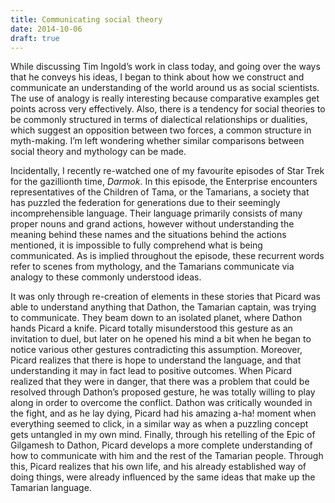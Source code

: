 ```yaml
---
title: Communicating social theory
date: 2014-10-06
draft: true
---
```


While discussing Tim Ingold's work in class today, and going over the ways that he conveys his ideas, I began to think about how we construct and communicate an understanding of the world around us as social scientists.
The use of analogy is really interesting because comparative examples get points across very effectively.
Also, there is a tendency for social theories to be commonly structured in terms of dialectical relationships or dualities, which suggest an opposition between two forces, a common structure in myth-making.
I'm left wondering whether similar comparisons between social theory and mythology can be made.

Incidentally, I recently re-watched one of my favourite episodes of Star Trek for the gazillionth time, _Darmok_.
In this episode, the Enterprise encounters representatives of the Children of Tama, or the Tamarians, a society that has puzzled the federation for generations due to their seemingly incomprehensible language.
Their language primarily consists of many proper nouns and grand actions, however without understanding the meaning behind these names and the situations behind the actions mentioned, it is impossible to fully comprehend what is being communicated.
As is implied throughout the episode, these recurrent words refer to scenes from mythology, and the Tamarians communicate via analogy to these commonly understood ideas.

It was only through re-creation of elements in these stories that Picard was able to understand anything that Dathon, the Tamarian captain, was trying to communicate.
They beam down to an isolated planet, where Dathon hands Picard a knife.
Picard totally misunderstood this gesture as an invitation to duel, but later on he opened his mind a bit when he began to notice various other gestures contradicting this assumption.
Moreover, Picard realizes that there is hope to understand the language, and that understanding it may in fact lead to positive outcomes.
When Picard realized that they were in danger, that there was a problem that could be resolved through Dathon's proposed gesture, he was totally willing to play along in order to overcome the conflict.
Dathon was critically wounded in the fight, and as he lay dying, Picard had his amazing a-ha! moment when everything seemed to click, in a similar way as when a puzzling concept gets untangled in my own mind.
Finally, through his retelling of the Epic of Gilgamesh to Dathon, Picard develops a more complete understanding of how to communicate with him and the rest of the Tamarian people.
Through this, Picard realizes that his own life, and his already established way of doing things, were already influenced by the same ideas that make up the Tamarian language.
